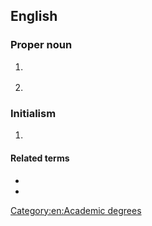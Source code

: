 ==English==

===Proper noun===
{{en-proper noun}}

# {{lb|en|computing}} {{initialism of|{{l|en|dimensional|Dimensional}} {{l|en|markup language|Markup Language}}|lang=en}}
# {{lb|en|database}} {{initialism of|{{l|en|data|Data}} {{l|en|manipulation|Manipulation}} {{l|en|language|Language}}|lang=en}}

===Initialism===
{{rfc-header|Initialism}}
{{head|en|initialism}}

# {{initialism of|{{l|en|doctor|Doctor}} {{l|en|of}} {{l|en|modern|Modern}} {{l|en|language|Languages}}|dot=|lang=en}} {{gloss|a terminal degree similar to both the [[D.A.]] (Doctor of Arts) and [[Ph.D.]] in Foreign Languages. See also: [[doctor]]}}
====Related terms====
* {{l|en|DCL}}
* {{l|en|DDL}}

[[Category:en:Academic degrees‎]]